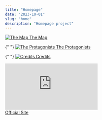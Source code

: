 ```yaml
---
title: "Homepage"
date: "2023-10-01"
slug: "home"
description: "Homepage project"
---
```




<div id="homepage">
<div className="homepage-grid">
  <a href="/maps" className="button">
    <img 
      src="https://www.meisterdrucke.it/kunstwerke/1260px/Jean_Jolivet_-_Geographic_map_of_France_by_Jean_Jolivet_%2816th_century%29_1570_Paris_BN_-_%28MeisterDrucke-1407434%29.jpg" 
      alt="The Map" 
      className="image crop"
    />
    <span>The Map</span>
  </a>

{" "}
<a href="/datatable" className="button">
  <img
    src="https://imgs.search.brave.com/5tCVAC5_1FteF6ZCJ9jhzfvf3-jXiBppymq5-vGc_f8/rs:fit:860:0:0:0/g:ce/aHR0cHM6Ly91cGxv/YWQud2lraW1lZGlh/Lm9yZy93aWtpcGVk/aWEvY29tbW9ucy8x/LzFjL0ZyYW5jZXNj/b19BbGJpenppLmpw/Zw"
    alt="The Protagonists"
    className="image crop"
  />
  <span>The Protagonists</span>
</a>

{" "}
<a href="/credits" className="button">
  <img
    src="https://upload.wikimedia.org/wikipedia/commons/a/ae/FlorenceCoA.svg"
    alt="Credits"
    className="image crop"
  />
  <span>Credits</span>
</a>

  <a href="https://italianlily.digilab.uniroma1.it/" target="_blank" className="button">
    <div className="iframe-container">
      <iframe 
        src="https://italianlily.digilab.uniroma1.it/" 
        title="Italian Lily"
        frameBorder="0"
        scrolling="no"
        className="iframe-preview"
      ></iframe>
    </div>
    <span>Official Site</span>
  </a>
</div>
</div>
